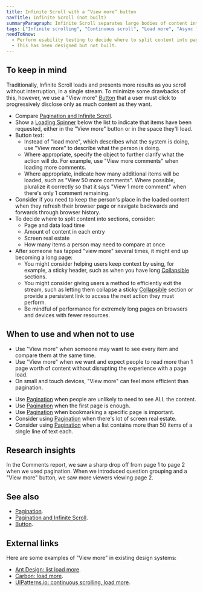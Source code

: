 ```yaml
---
title: Infinite Scroll with a “View more” button
navTitle: Infinite Scroll (not built)
summaryParagraph: Infinite Scroll separates large bodies of content into separate sections. You can access each extra section via a "View more" button.
tags: ["Infinite scrolling", "Continuous scroll", "Load more", "Async loading"]
needToKnow:
  - Perform usability testing to decide where to split content into pages (that is, how much content to show per page).
  - This has been designed but not built.
---
```



## To keep in mind

Traditionally, Infinite Scroll loads and presents more results as you scroll without interruption, in a single stream. To minimize some drawbacks of this, however, we use a "View more" [Button](/components/button) that a user must click to progressively disclose only as much content as they want.

- Compare [Pagination and Infinite Scroll](/guidelines/pagination-infinite-scroll).
- Show a [Loading Spinner](/components/loading-spinner) below the list to indicate that items have been requested, either in the "View more" button or in the space they'll load.
- Button text:
    - Instead of "load more", which describes what the system is doing, use "View more" to describe what the person is doing.
    - Where appropriate, specify the object to further clarify what the action will do. For example, use "View more comments" when loading more comments.
    - Where appropriate, indicate how many additional items will be loaded, such as "View 50 more comments". Where possible, pluralize it correctly so that it says "View 1 more comment" when there's only 1 comment remaining.
- Consider if you need to keep the person's place in the loaded content when they refresh their browser page or navigate backwards and forwards through browser history.
- To decide where to split content into sections, consider:
    - Page and data load time
    - Amount of content in each entry
    - Screen real estate
    - How many items a person may need to compare at once
- After someone has tapped "view more" several times, it might end up becoming a long page:
    - You might consider helping users keep context by using, for example, a sticky header, such as when you have long [Collapsible](/components/collapsible) sections.
    - You might consider giving users a method to efficiently exit the stream, such as letting them collapse a sticky [Collapsible](/components/collapsible) section or provide a persistent link to access the next action they must perform.
    - Be mindful of performance for extremely long pages on browsers and devices with fewer resources.

## When to use and when not to use

<WhenToUseAndWhenNotToUse>
<WhenToUse>

- Use "View more" when someone may want to see every item and compare them at the same time.
- Use "View more" when we want and expect people to read more than 1 page worth of content without disrupting the experience with a page load.
- On small and touch devices, "View more" can feel more efficient than pagination.

</WhenToUse>
<WhenNotToUse>

- Use [Pagination](/components/pagination) when people are unlikely to need to see ALL the content.
- Use [Pagination](/components/pagination) when the first page is enough.
- Use [Pagination](/components/pagination) when bookmarking a specific page is important.
- Consider using [Pagination](/components/pagination) when there's lot of screen real estate.
- Consider using [Pagination](/components/pagination) when a list contains more than 50 items of a single line of text each.

</WhenNotToUse>
</WhenToUseAndWhenNotToUse>

## Research insights

In the Comments report, we saw a sharp drop off from page 1 to page 2 when we used pagination. When we introduced question grouping and a "View more" button, we saw more viewers viewing page 2.

## See also

- [Pagination](/components/pagination).
- [Pagination and Infinite Scroll](/guidelines/pagination-infinite-scroll).
- [Button](/components/button).

## External links

Here are some examples of "View more" in existing design systems:

- [Ant Design: list load more](https://ant.design/components/list/#components-list-demo-loadmore).
- [Carbon: load more](https://www.carbondesignsystem.com/patterns/loading/#load-more).
- [UIPatterns.io: continuous scrolling, load more](http://uipatterns.io/continuous-scrolling).

